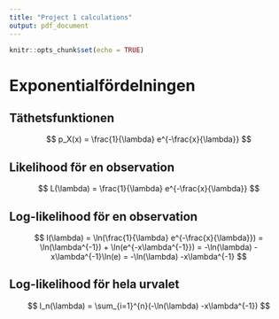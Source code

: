 ```yaml
---
title: "Project 1 calculations"
output: pdf_document
---
```


```r
knitr::opts_chunk$set(echo = TRUE)
```

# Exponentialfördelningen

## Täthetsfunktionen

$$
p_X(x) = \frac{1}{\lambda} e^{-\frac{x}{\lambda}}
$$

## Likelihood för en observation

$$
L(\lambda) = \frac{1}{\lambda} e^{-\frac{x}{\lambda}}
$$

## Log-likelihood för en observation

$$
l(\lambda) = \ln(\frac{1}{\lambda} e^{-\frac{x}{\lambda}}) 
           = \ln(\lambda^{-1}) + \ln(e^{-x\lambda^{-1}})  
           = -\ln(\lambda) -x\lambda^{-1}\ln(e)
           = -\ln(\lambda) -x\lambda^{-1}
$$

## Log-likelihood för hela urvalet

$$
l_n(\lambda) = \sum_{i=1}^{n}(-\ln(\lambda) -x\lambda^{-1})
$$
